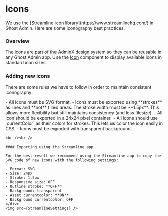 
<Meta title="Foundations / Icons" />

<div className="sb-doc">

# Icons

<p className='excerpt'>We use the [Streamline icon library](https://www.streamlinehq.com/) in Ghost Admin. Here are some iconography best practices.</p>

### Overview
The icons are part of the AdminX design system so they can be reusable in any Ghost Admin app. Use the [Icon](/docs/global-icon--docs) component to display available icons in standard icon sizes.

### Adding new icons

There are some rules we have to follow in order to maintain consistent iconography:

<div className="streamline">
    <div>
    - All icons must be SVG format.
    - Icons must be exported using **strokes** as lines and **not** filled areas. The stroke width must be **1.5px**. This allows more flexibility but still maintains consistency (and less filesize).
    - All icon should be exported in a 24x24 pixel container.
    - All icons should use `currentColor` as their colors for strokes. This lets us color the icon easily in CSS.
    - Icons must be exported with transparent background.

    <br /><br />

    #### Exporting using the Streamline app

    For the best result we recommend using the Streamline app to copy the SVG code of new icons with the following settings:

    - Format: SVG
    - Size: 24px
    - Stroke: 1.5px
    - Responsive size: OFF
    - Outline stroke: **OFF**
    - Background: transparent
    - Asset currentcolor: **ON**
    - Background currentcolor: OFF
    </div>
    <img src={StreamlineSettings} />
</div>

</div>